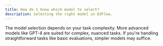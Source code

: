```yaml
---
title: How do I know which model to select?
description: Selecting the right model in EdFlow.
---
```



The model selection depends on your task complexity. More advanced models like GPT-4 are suited for complex, nuanced tasks. If you're handling straightforward tasks like basic evaluations, simpler models may suffice.
